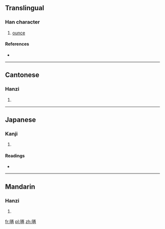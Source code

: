 {{also|啢}}
==Translingual==

===Han character===
{{Han char|rn=30|rad=口|as=07|sn=10|four=|canj=口一人月 (RMOB)|ids=⿰[[口]][[两]]}}

# [[ounce]]

====References====
* {{Han ref|kx=0193.051|hdz=10627.040|uh=5521|ud=21793}}

----

==Cantonese==

===Hanzi===
{{yue-hanzi|jyut=[[loeng2]]|y=leung2}}

# {{defn|lang=yue|sort=口07}}

----

==Japanese==

===Kanji===
{{ja-kanji|grade=|rs=口07}}

# {{defn|lang=ja|sort=口07}}

====Readings====
* {{ja-readings|on=[[りょう]] (ryō)|kun=}}

----

==Mandarin==

===Hanzi===
{{cmn-hanzi|tra=啢|pin=[[liǎng]] ([[liang3]])|wg=liang<sup>3</sup>}}

# {{defn|lang=cmn|sort=口07}}

[[fr:唡]]
[[pl:唡]]
[[zh:唡]]